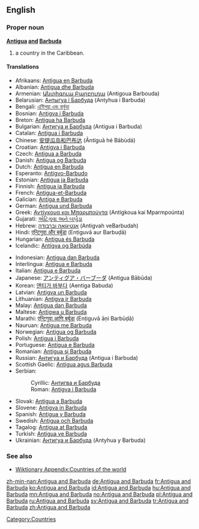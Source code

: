 {{wikipedia}}
==English==

===Proper noun===
'''[[Antigua]] [[and]] [[Barbuda]]'''

# a country in the Caribbean.

====Translations====
{{top}}
*Afrikaans: [[Antigua en Barbuda]]
*Albanian: [[Antigua dhe Barbuda]]
*Armenian: [[Անտիգուա Բարբուդա]] (Antigoua Barbouda)
*Belarusian: [[Антыгуа і Барбуда]] (Antyhua i Barbuda)
*Bengali: [[এন্টিগুয়া এবং বার্বুডা]]
*Bosnian: [[Antigva i Barbuda]] {{f}}
*Breton: [[Antigua ha Barbuda]]
*Bulgarian: [[Антигуа и Барбуда]] (Antigua i Barbuda)
*Catalan: [[Antigua i Barbuda]]
*Chinese: [[安提瓜岛和巴布达]] (Āntíguā hé Bābùdá)
*Croatian: [[Antigva i Barbuda]]
*Czech: [[Antigua a Barbuda]]
*Danish: [[Antigua og Barbuda]]
*Dutch: [[Antigua en Barbuda]]
*Esperanto: [[Antigvo-Barbudo]]
*Estonian: [[Antigua ja Barbuda]]
*Finnish: [[Antigua ja Barbuda]]
*French: [[Antigua-et-Barbuda]]
*Galician: [[Antiga e Barbuda]]
*German: [[Antigua und Barbuda]]
*Greek: [[Αντίγκουα και Μπαρμπούντα]] (Antígkoua kai Mparmpoúnta) {{f}}
*Gujarati: [[એંટિગુવા અને બર્બુડા]]
*Hebrew: [[אנטיגואה וברבודה]] (Antigvah veBarbudah)
*Hindi: [[एन्टिगुवा और बर्बुडा]] (Enṭiguvā aur Barbuḍā)
*Hungarian: [[Antigua és Barbuda]]
*Icelandic: [[Antígva og Barbúda]]
{{mid}}
*Indonesian: [[Antigua dan Barbuda]]
*Interlingua: [[Antigua e Barbuda]]
*Italian: [[Antigua e Barbuda]]
*Japanese: [[アンティグア・バーブーダ]] (Antigua Bābūda)
*Korean: [[앤티가 바부다]] (Aentiga Babuda)
*Latvian: [[Antigva un Barbuda]]
*Lithuanian: [[Antigva ir Barbuda]]
*Malay: [[Antigua dan Barbuda]]
*Maltese: [[Antigwa u Barbuda]]
*Marathi: [[एन्टिगुवा आणि बर्बूडा]] (Enṭiguvā āṇi Barbūḍā)
*Nauruan: [[Antigua me Barbuda]]
*Norwegian: [[Antigua og Barbuda]]
*Polish: [[Antigua i Barbuda]]
*Portuguese: [[Antígua e Barbuda]]
*Romanian: [[Antigua şi Barbuda]] {{f}}
*Russian: [[Антигуа и Барбуда]] (Antigua i Barbuda)
*Scottish Gaelic: [[Antigua agus Barbuda]]
*Serbian:
*:Cyrillic: [[Антигва и Барбуда]]
*:Roman: [[Antigva i Barbuda]]
*Slovak: [[Antigua a Barbuda]]
*Slovene: [[Antigva in Barbuda]]
*Spanish: [[Antigua y Barbuda]]
*Swedish: [[Antigua och Barbuda]]
*Tagalog: [[Antigua at Barbuda]]
*Turkish: [[Antigua ve Barbuda]]
*Ukrainian: [[Антигуа и Барбуда]] (Antyhua y Barbuda)
{{bottom}}

===See also===
*[[Wiktionary Appendix:Countries of the world]]

[[Category:Countries]]

[[zh-min-nan:Antigua and Barbuda]]
[[de:Antigua and Barbuda]]
[[fr:Antigua and Barbuda]]
[[ko:Antigua and Barbuda]]
[[id:Antigua and Barbuda]]
[[hu:Antigua and Barbuda]]
[[mn:Antigua and Barbuda]]
[[no:Antigua and Barbuda]]
[[pl:Antigua and Barbuda]]
[[ru:Antigua and Barbuda]]
[[sv:Antigua and Barbuda]]
[[tr:Antigua and Barbuda]]
[[zh:Antigua and Barbuda]]